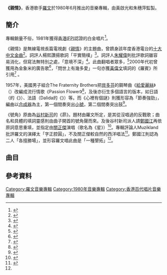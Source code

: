 {{Infobox album
| Name = 親情
| Type = 專輯
| Artist = [[羅文|羅文]]
| format =黑膠唱片
| Producer = 黃啟光、朱穗萍
| Cover = The_Brothers_by_Roman_Tam.jpg
| Released = 1980年6月
| Length = 
| Label = [[百代唱片_(香港)|百代唱片]]
| Reviews =
| Last album  = 名劍風流<br />（1980年）
| This album  = '''親情'''<br />（1980年）
| Next album  = 盼望的愛情<br />（1981年）
| Misc = 
}}

'''《親情》'''，香港歌手[[羅文|羅文]]於1980年6月推出的音樂專輯，由黃啟光和朱穗萍監製。

==簡介==
專輯銷量不俗，1981年獲得[[國際唱片業協會（香港會）|香港IFPI]]認證的白金唱片<ref name="ifpi">{{Cite web|title=《金唱片頒獎典禮》所頒發之獎項 [1977-2008]|url=https://www.ifpihk.org/zh/gold-disc-award-presented#1981|accessdate=|author=|date=|format=|publisher=國際唱片業協會(香港會)|language=|archive-url=https://web.archive.org/web/20210118171752/https://www.ifpihk.org/zh/gold-disc-award-presented#1981|archive-date=2021-01-18|dead-url=no}}</ref>。

《親情》是無線電視長篇電視劇《[[親情_(電視劇)|親情]]》的主題曲，曾躋身該年度香港電台的[[十大中文金曲頒獎音樂會|十大中文金曲]]<ref name="中文金曲">{{cite web|title=歷年十大中文金曲頒獎音樂會|url=http://rthk9.rthk.hk/classicschannel/goldsong.htm|website=RTHK|access-date=2020-02-12|archive-url=https://web.archive.org/web/20200420061341/http://rthk9.rthk.hk/classicschannel/goldsong.htm|archive-date=2020-04-20|dead-url=yes}}</ref>。詞評人楊熙讚揚歌詞「平實簡樸」<ref name="楊熙">{{cite book|author1=楊熙|title=香港詞人系列──黃霑|date=2016-11-14|publisher=中華書局(香港)有限公司|isbn=9789888420278}}</ref>。詞評人[[朱耀偉|朱耀偉]]則批評歌詞雖容易消化，但寫法無特別之處，「意境不深」<ref name="七八十年代研究">{{cite book|author1=朱耀偉|title=香港粵語流行歌詞研究一：七十年代中期至八十年代中期|date=2011年10月|publisher=亮光文化}}</ref>。此曲翻唱者眾多，<ref>{{cite web |title=作品搜尋 |url=https://www.cash.org.hk/work_search?searchField=title&searchMatch=exact&searchKword=%E8%A6%AA%E6%83%85 |publisher=CASH |access-date=2020-10-16 |archive-date=2020-10-18 |archive-url=https://web.archive.org/web/20201018142917/https://www.cash.org.hk/work_search?searchField=title&searchMatch=exact&searchKword=%E8%A6%AA%E6%83%85 |dead-url=no }}</ref>2000年代初曾獲用為金象米的廣告歌<ref>{{cite news |author1=葉孤城 |title=一二三四五六七 |work=信報財經新聞 |issue=2005-01-18}}</ref>，「問世上有幾多愛」一句亦獲[[黃偉文|黃偉文]]填詞的《羅賓》所引用<ref name="情迷粵語歌">{{Cite book|edition=Chu ban|title=情迷粵語歌|url=https://www.worldcat.org/oclc/1035520517|location=Xianggang|isbn=9789888489749|oclc=1035520517|last=Huang, Zhihua (Music critic),|last2=黄志華 (Music critic)|page=12|access-date=2019-06-12|archive-date=2020-08-23|archive-url=https://web.archive.org/web/20200823022906/https://www.worldcat.org/title/qing-mi-yue-yu-ge/oclc/1035520517|dead-url=no}}</ref>
。

1957年，美國男子組合The Fraternity Brothers把[[路德维希·范·贝多芬|貝多芬]]的鋼琴曲《[[致愛麗絲|給愛麗絲]]》（{{lang-de|Für Elise}}）改編成流行情歌《Passion Flower》<ref>{{cite book |author1=Anna Rollando |title=Applaudire con i piedi 2: Il difficile e meraviglioso mestiere della musica |date=2019 |publisher=Graphofeel |location=義大利 |isbn=9788832009323 |url=https://books.google.com.hk/books?id=kw7BDwAAQBAJ&pg=PT376&lpg=PT376&dq=%22passion+flower%22+%22Fraternity+Brothers%22+Elise&source=bl&ots=lDW3sLgk-U&sig=ACfU3U3LIYjlhhtNaxhgH1qiAg-mEwEocQ&hl=zh-TW&sa=X&ved=2ahUKEwijwcnUhK7sAhWBBKYKHUp_Bhg4ChDoATAFegQIARAC#v=onepage&q=%22passion%20flower%22%20%22Fraternity%20Brothers%22%20Elise&f=false |access-date=2020-10-16 |archive-date=2020-10-20 |archive-url=https://web.archive.org/web/20201020092307/https://books.google.com.hk/books?id=kw7BDwAAQBAJ&pg=PT376&lpg=PT376&dq=%22passion+flower%22+%22Fraternity+Brothers%22+Elise&source=bl&ots=lDW3sLgk-U&sig=ACfU3U3LIYjlhhtNaxhgH1qiAg-mEwEocQ&hl=zh-TW&sa=X&ved=2ahUKEwijwcnUhK7sAhWBBKYKHUp_Bhg4ChDoATAFegQIARAC#v=onepage&q=%22passion%20flower%22%20%22Fraternity%20Brothers%22%20Elise&f=false |dead-url=no }}</ref>，及後亦衍生多個語言的版本，如日語（{{link-ja|The Peanuts|ザ・ピーナッツ}}的《{{lang|ja|情熱の花}}》）、法語（Dalida的《{{lang|fr|Tout l'amour}}》）等。而《心裡有個謎》則獲形容為「節奏強勁」，編曲以[[合成器|合成器]]為主，第一個間奏突出[[小號|小號]]，第二個間奏突出鼓<ref name="徐">{{Cite book|title=香港流行曲：旋律與詩詞的衝擊|last=徐允清|first=|publisher=匯智出版有限公司|year=2008|isbn=9789887898726|location=HK|pages=46}}</ref>。

《號角》原曲為[[谷村新司|谷村新司]]的《昴》。題材由羅文所定，是其從沒唱過的反戰歌；曲名和具體的填詞靈感則由曲子開首的號角聲而來。及後谷村新司派人請[[鄭國江|鄭國江]]再依原詞意思重填，並指定由[[關正傑|關正傑]]演唱（歌名為《星》）<ref name="鄭">{{cite news |author1=鄭國江 |title=樂田筆耕 |work=唱片騎師週報 |issue=1981-01-23}}</ref>。專輯評論人Muzikland批評羅文的演繹太「字正腔圓」，不及關正傑較自然的西洋唱法<ref name="專輯">{{Cite book|title=香港流行音樂專輯101．第一部|author=Muzikland|publisher=非凡出版|year=2018|isbn=9789888513710|location=香港|pages=73}}</ref>。鄭國江則認為二人「各擅勝場」，並形容羅文唱此曲是「一種墾拓」<ref name="鄭"/>。

== 曲目 ==
{{Track listing
| headline      = A面
| extra_column  = 
| total_length  = 

|all_writing = 
|all_music = 
|all_lyrics = 
|all_arranger = 
|all_producer =黃啟光、朱穗萍
|all_note = 

| title_width   = 
| writing_width = 
| music_width   = 
| lyrics_width  =  
| arranger_width  =  
| producer_width  =  
| extra_width   = 

|title1 =  親情
|note1 = 
|longnote1 = 無線電視劇《親情》主題曲
|writer1 = 
|music1 = [[顧嘉煇|顧嘉煇]]
|lyrics1 = [[黃霑|黃霑]]
|arranger1 = 顧嘉煇
|producer1 = 
|extra1 = 
|length1 = 3:08

|title2 = 發現灣
|note2 = 
|longnote2 = 無線電視劇《[[發現灣_(電視劇)|發現灣]]》主題曲
|writer2 = 
|music2 = 顧嘉煇
|lyrics2 = 黃霑
|arranger2 = 顧嘉煇
|producer2 = 
|extra2 = 
|length2 = 3:19

| title3 = 心裡有個謎
| note3 = 
| longnote3 = 與THE FRATERNITY BROTHERS的《PASSION FLOWER》（1957）一樣改編自貝多芬的《{{lang|de|Für Elise}}》。
| music3 = [[貝多芬|貝多芬]]
| lyrics3 = 黃霑
| arranger3 = 韋祖堯（Joey Villanvera）
| producer3 = 
| extra3 = 
| length3 = 3:32

| title4 = 願化小流螢
| note4 = 
| longnote4 = 
| music4 = 亞江（黃啟光）
| lyrics4 = [[鄭國江|鄭國江]]
| arranger4 = 
| producer4 = 
| extra4 = 
| length4 = 3:29

| title5 = 美麗的將來
| note5 = 
| longnote5 = 原曲：[[櫻田淳子|櫻田淳子]]的《LADY》
| music5 = {{link-ja|尾崎亞美|尾崎亜美}}
| lyrics5 = 鄭國江
| arranger5 = 
| producer5 = 
| extra5 = 
| length5 = 3:33

| title6 = 銘心戀
| note6 = 
| longnote6 = 原曲：[[松山千春|松山千春]]的《戀》
| music6 = 松山千春
| lyrics6 = 黃霑
| arranger6 = 
| producer6 = 
| extra6 = 
| length6 = 3:13

| title7 = 愛情像風雨
| note7 = 
| longnote7 = 
| music7 = 鍾肇峰
| lyrics7 = 黃霑
| arranger7 = 鍾肇峰
| producer7 = 
| extra7 = 
| length7 = 3:29
}}
{{Track listing
| headline      = B面
| extra_column  = 
| total_length  = 

|all_writing = 
|all_music = 
|all_lyrics = 
|all_arranger = 
|all_producer =黃啟光、朱穗萍
|all_note = 

| title_width   = 
| writing_width = 
| music_width   = 
| lyrics_width  =  
| arranger_width  =  
| producer_width  =  
| extra_width   = 

| title1 = 風之戀
| note8 = 
| longnote8 = 
| music1= 鍾肇峰
| lyrics1= 鄭國江
| arranger1 = 鍾肇峰
| producer8 = 
| extra8 = 
| length1= 3:48

| title2 = 唱出了希望
| note9 = 
| longnote2= 原曲：[[西城秀樹|西城秀樹]]《{{lang|ja|勇気があれば}}》
| music2 = [[筒美京平|筒美京平]]
| lyrics2 = 鄭國江
| arranger2 = 
| producer9 = 
| extra9 = 
| length2= 3:56

| title3= 號角
| longnote3 = 原曲：谷村新司的《昴》<br/>與[[關正傑|關正傑]]的《星》同曲異詞
| music3= [[谷村新司|谷村新司]]
| arranger3 = 韋祖堯（Joey Villanvera）
| lyrics3= 鄭國江
| length3= 4:18

| title4 = 醉
| longnote4 = 原曲：[[山口百惠|山口百惠]]的《{{lang|ja|シニカル}}》
| music4 =[[宇崎龍童|宇崎龍童]]
| lyrics4= 鄭國江
| length4= 4:02

| title5 = 愛的苦果
| music5= 鍾肇峰
| lyrics5 = 鄭國江
| length5= 3:43

| title6 = 歡笑全為你
| note13 = 
| longnote13 = 
| music6 = 黃霑
| lyrics6 = 黃霑
| arranger13 = 
| producer13 = 
| extra13 = 
| length6 = 3:18
}}

== 參考資料 ==
{{Reflist|2}}

{{羅文}}

[[Category:羅文音樂專輯|Category:羅文音樂專輯]]
[[Category:1980年音樂專輯|Category:1980年音樂專輯]]
[[Category:香港百代唱片音樂專輯|Category:香港百代唱片音樂專輯]]